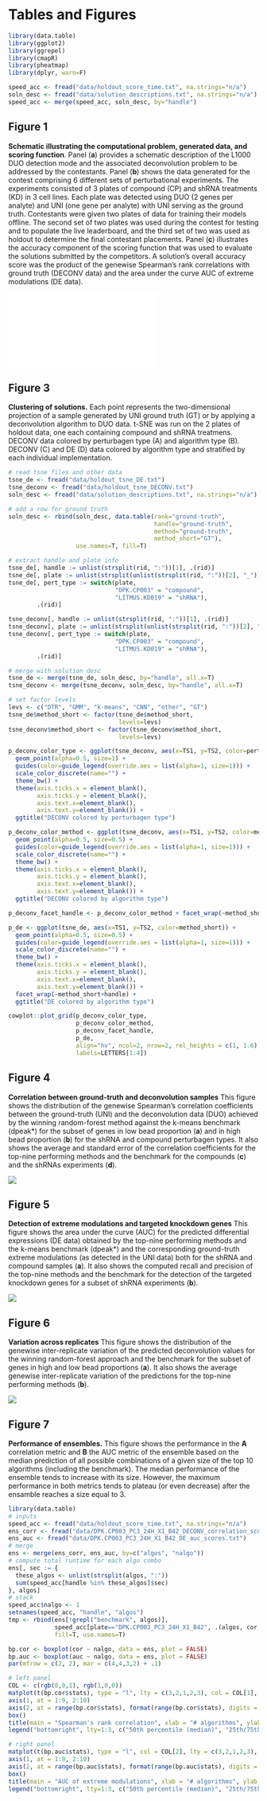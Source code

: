 \clearpage 

# Tables and Figures

```r
library(data.table)
library(ggplot2)
library(ggrepel)
library(cmapR)
library(pheatmap)
library(dplyr, warn=F)
```

```r
speed_acc <- fread("data/holdout_score_time.txt", na.strings="n/a")
soln_desc <- fread("data/solution_descriptions.txt", na.strings="n/a")
speed_acc <- merge(speed_acc, soln_desc, by="handle")
```

\clearpage 

## Figure 1 {-}

**Schematic illustrating the computational problem, generated data, and scoring function**. Panel (**a**) provides a schematic description of the L1000 DUO detection mode and the associated deconvolution problem to be addressed by the contestants. Panel (**b**) shows the data generated for the contest comprising 6 different sets of perturbational experiments. The experiments consisted of 3 plates of compound (CP) and shRNA treatments (KD) in 3 cell lines.  Each plate was detected using DUO (2 genes per analyte) and UNI (one gene per analyte) with UNI serving as the ground truth. Contestants were given two plates of data for training their models offline. The second set of two plates was used during the contest for testing and to populate the live leaderboard, and the third set of two was used as holdout to determine the final contestant placements. Panel (**c**) illustrates the accuracy component of the scoring function that was used to evaluate the solutions submitted by the competitors. A solution's overall accuracy score was the product of the genewise Spearman's rank correlations with ground truth (DECONV data) and the area under the curve AUC of extreme modulations (DE data).

![](outcomes/schematic-methods.pdf)
 
\clearpage 

## Figure 3 {-}

**Clustering of solutions.** Each point represents the two-dimensional projection of a sample generated by UNI ground truth (GT) or by applying a deconvolution algorithm to DUO data. t-SNE was run on the 2 plates of holdout data, one each containing compound and shRNA treatmens. DECONV data colored by perturbagen type (A) and algorithm type (B). DECONV (C) and DE (D) data colored by algorithm type and stratified by each individual implementation.

```r
# read tsne files and other data
tsne_de <- fread("data/holdout_tsne_DE.txt")
tsne_deconv <- fread("data/holdout_tsne_DECONV.txt")
soln_desc <- fread("data/solution_descriptions.txt", na.strings="n/a")

# add a row for ground truth
soln_desc <- rbind(soln_desc, data.table(rank="ground-truth",
                                         handle="ground-truth",
                                         method="ground-truth",
                                         method_short="GT"),
                   use.names=T, fill=T)

# extract handle and plate info
tsne_de[, handle := unlist(strsplit(rid, ":"))[1], .(rid)]
tsne_de[, plate := unlist(strsplit(unlist(strsplit(rid, ":"))[2], "_"))[1], .(rid)]
tsne_de[, pert_type := switch(plate,
                              "DPK.CP003" = "compound",
                              "LITMUS.KD019" = "shRNA"),
        .(rid)]

tsne_deconv[, handle := unlist(strsplit(rid, ":"))[1], .(rid)]
tsne_deconv[, plate := unlist(strsplit(unlist(strsplit(rid, ":"))[2], "_"))[1], .(rid)]
tsne_deconv[, pert_type := switch(plate,
                              "DPK.CP003" = "compound",
                              "LITMUS.KD019" = "shRNA"),
        .(rid)]

# merge with solution desc
tsne_de <- merge(tsne_de, soln_desc, by="handle", all.x=T)
tsne_deconv <- merge(tsne_deconv, soln_desc, by="handle", all.x=T)

# set factor levels
levs <- c("DTR", "GMM", "k-means", "CNN", "other", "GT")
tsne_de$method_short <- factor(tsne_de$method_short,
                               levels=levs)
tsne_deconv$method_short <- factor(tsne_deconv$method_short,
                               levels=levs)
```

```r
p_deconv_color_type <- ggplot(tsne_deconv, aes(x=TS1, y=TS2, color=pert_type)) +
  geom_point(alpha=0.5, size=1) +
  guides(color=guide_legend(override.aes = list(alpha=1, size=1))) +
  scale_color_discrete(name="") +
  theme_bw() +
  theme(axis.ticks.x = element_blank(),
        axis.ticks.y = element_blank(),
        axis.text.x=element_blank(),
        axis.text.y=element_blank()) +
  ggtitle("DECONV colored by perturbagen type")
```

```r
p_deconv_color_method <- ggplot(tsne_deconv, aes(x=TS1, y=TS2, color=method_short)) +
  geom_point(alpha=0.5, size=0.5) +
  guides(color=guide_legend(override.aes = list(alpha=1, size=1))) +
  scale_color_discrete(name="") +
  theme_bw() + 
  theme(axis.ticks.x = element_blank(),
        axis.ticks.y = element_blank(),
        axis.text.x=element_blank(),
        axis.text.y=element_blank()) +
  ggtitle("DECONV colored by algorithm type")
```

```r
p_deconv_facet_handle <- p_deconv_color_method + facet_wrap(~method_short+handle)
```


```r
p_de <- ggplot(tsne_de, aes(x=TS1, y=TS2, color=method_short)) +
  geom_point(alpha=0.5, size=0.5) +
  guides(color=guide_legend(override.aes = list(alpha=1, size=1))) +
  scale_color_discrete(name="") +
  theme_bw() +
  theme(axis.ticks.x = element_blank(),
        axis.ticks.y = element_blank(),
        axis.text.x=element_blank(),
        axis.text.y=element_blank()) +
  facet_wrap(~method_short+handle) +
  ggtitle("DE colored by algorithm type")
```

```r
cowplot::plot_grid(p_deconv_color_type,
                   p_deconv_color_method,
                   p_deconv_facet_handle,
                   p_de,
                   align="hv", ncol=2, nrow=2, rel_heights = c(1, 1.6),
                   labels=LETTERS[1:4])
```

\clearpage 

## Figure 4 {-}

**Correlation between ground-truth and deconvolution samples** This figure shows the distribution of the genewise Spearman's correlation coefficients between the ground-truth (UNI) and the deconvolution data (DUO) achieved by the winning random-forest method against the k-means benchmark (dpeak*) for the subset of genes in low bead proportion (**a**) and in high bead proportion (**b**) for the shRNA and compound perturbagen types. It also shows the average and standard error of the correlation coefficients for the top-nine performing methods and the benchmark for the compounds (**c**) and the shRNAs experiments (**d**). 

![](outcomes/correlation.png)

\clearpage 

## Figure 5 {-}

**Detection of extreme modulations and targeted knockdown genes** This figure shows the area under the curve (AUC) for the predicted differential expressions (DE data) obtained by the top-nine performing methods and the k-means benchmark (dpeak*) and the corresponding ground-truth extreme modulations (as detected in the UNI data) both for the shRNA and compound samples (**a**). It also shows the computed recall and precision of the top-nine methods and the benchmark for the detection of the targeted knockdown genes for a subset of shRNA experiments (**b**).

![](outcomes/detection.png)

\clearpage 

## Figure 6 {-}

**Variation across replicates** This figure shows the distribution of the genewise inter-replicate variation of the predicted deconvolution values for the winning random-forest approach and the benchmark for the subset of genes in high and low bead proportions (**a**). It also shows the average genewise inter-replicate variation of the predictions for the top-nine performing methods (**b**). 

![](outcomes/variation.png)

\clearpage

## Figure 7 {-}

**Performance of ensembles.**  This figure shows the performance in the **A** correlation metric and **B** the AUC metric of the ensemble based on the median prediction of all possible combinations of a given size of the top 10 algorithms (including the benchmark). The median performance of the ensemble tends to increase with its size. However, the maximum performance in both metrics tends to plateau (or even decrease) after the ensamble reaches a size equal to 3.

```r
library(data.table)
# inputs
speed_acc <- fread("data/holdout_score_time.txt", na.strings="n/a")
ens_corr <- fread("data/DPK.CP003_PC3_24H_X1_B42_DECONV_correlation_scores.txt")
ens_auc <- fread("data/DPK.CP003_PC3_24H_X1_B42_DE_auc_scores.txt")
# merge
ens <- merge(ens_corr, ens_auc, by=c("algos", "nalgo"))
# compute total runtime for each algo combo
ens[, sec := {
  these_algos <- unlist(strsplit(algos, ":"))
  sum(speed_acc[handle %in% these_algos]$sec)
}, algos]
# stack
speed_acc$nalgo <- 1
setnames(speed_acc, "handle", "algos")
tmp <- rbind(ens[!grepl("benchmark", algos)], 
             speed_acc[plate=="DPK.CP003_PC3_24H_X1_B42", .(algos, cor, auc, sec, nalgo)],
             fill=T, use.names=T)
```


```r
bp.cor <- boxplot(cor ~ nalgo, data = ens, plot = FALSE)
bp.auc <- boxplot(auc ~ nalgo, data = ens, plot = FALSE)
par(mfrow = c(2, 2), mar = c(4,4,3,2) + .1)

# left panel
COL <- c(rgb(0,0,1), rgb(1,0,0))
matplot(t(bp.cor$stats), type = "l", lty = c(3,2,1,2,3), col = COL[1], ann = FALSE, axes = FALSE, ylim = c(0.55, 0.6))
axis(1, at = 1:9, 2:10)
axis(2, at = range(bp.cor$stats), format(range(bp.cor$stats), digits = 2))
box()
title(main = "Spearman's rank correlation", xlab = "# algorithms", ylab = expression(rho))
legend("bottomright", lty=1:3, c("50th percentile (median)", "25th/75th percentile", "max/min"), bty ="n")

# right panel 
matplot(t(bp.auc$stats), type = "l", col = COL[2], lty = c(3,2,1,2,3), ann = FALSE, axes = FALSE, ylim = c(0.92, 0.95))
axis(1, at = 1:9, 2:10)
axis(2, at = range(bp.auc$stats), format(range(bp.auc$stats), digits = 2))
box()
title(main = "AUC of extreme modulations", xlab = "# algorithms", ylab = "AUC")
legend("bottomright", lty=1:3, c("50th percentile (median)", "25th/75th percentile", "max/min"), bty ="n")
```


